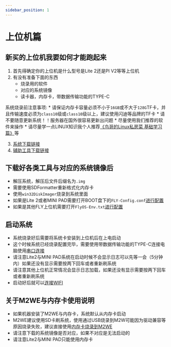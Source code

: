 ```yaml
---
sidebar_position: 1
---
```



# 上位机篇

## 新买的上位机我要如何才能跑起来

  1. 首先得确定你的上位机是什么型号是Lite 2还是PI V2等等上位机
  2. 有没有准备下面的东西
        * 烧录用的软件
        * 对应的系统镜像
        * 读卡器，内存卡，带数据传输功能的TYPE-C

  系统烧录前注意事项:
        * 请保证内存卡容量必须不小于`16GB`或不大于`128G`TF卡，并且传输速度必须为`class10`级或`class10`级以上，建议使用闪迪等品牌的TF卡
        * 请不要随意更新系统！！服务器在国外很容易更新出问题
        * 尽量使用我们推荐的软件来操作
        * 请尽量学一点LINUX知识我个人推荐[《鸟哥的Linux私房菜 基础学习篇》](https://item.jd.com/12443890.html)等

  3. [系统下载链接](https://mellow-next.klipper.cn/docs/category/%E7%B3%BB%E7%BB%9F%E9%95%9C%E5%83%8F)
  4. [辅助工具下载链接](https://mellow-next.klipper.cn/docs/ResDownload/auxiliary_software/)

## 下载好各类工具与对应的系统镜像后

  * 解压系统，解压后文件后缀名为`.img`
  * 需要使用SDFormatter重新格式化内存卡
  * 使用`win32DiskImager`烧录到系统里面
  * 如果是Lite 2或者MINI PAD需要打开BOOT盘下的`FLY-Config.conf`[进行配置](https://mellow-next.klipper.cn//docs/ProductDoc/SBC/fly-lite/fly-os)
  * 如果是其他FLY上位机需要打开`FlyOS-Env.txt`[进行配置](https://mellow-next.klipper.cn/docs/ProductDoc/SBC/fly-pi-v2/fly-os#%E7%B3%BB%E7%BB%9F%E9%85%8D%E7%BD%AE)

## 启动系统

  * 系统烧录好后需要将系统卡安装到上位机后在上电启动
  * 这个时候系统已经烧录配置完毕，需要使用带数据传输功能的TYPE-C连接电脑使用[串口连接](https://mellow-next.klipper.cn/docs/DebugDoc/BasicTutorial/)
  * 请注意Lite2与MINI PAD系统在启动时候不会显示日志可以先等一会（5分钟内）如果还没有显示需要按两下回车或者重新刷系统
  * 请注意其他上位机正常情况会显示日志加载，如果还没有显示需要按两下回车或者重新刷系统
  * 启动好后就可以[连接WIFI](https://mellow-next.klipper.cn/docs/DebugDoc/BasicTutorial/Internet)


## 关于M2WE与内存卡使用说明

  * 如果机器安装了M2WE与内存卡，系统默认从内存卡启动
  * M2WE建议使用SD卡刷系统，使用通过USB烧录到M2W可能因为驱动兼容等原因烧录失败，建议直接使用[内存卡烧录到M2WE](https://mellow-next.klipper.cn/docs/ProductDoc/SBC/fly-pi-v2/fly-os)
  * 请注意下载的系统镜像是否对应，如果不对应是无法启动的
  * 请注意Lite2与MINI PAD只能使用内存卡
